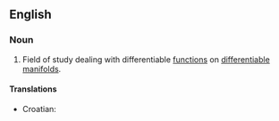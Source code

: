 ==English==
{{wikipedia}}

===Noun===
{{en-noun|-}}

# {{mathematics}} Field of study dealing with differentiable [[function]]s on [[differentiable manifold]]s.

====Translations====
{{trans-top|differential geometry}}
*Croatian: {{t|hr|diferencijalna geometrija|f}}
{{trans-mid}}
{{trans-bottom}}